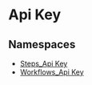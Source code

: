 
# Api Key

## Namespaces

- [Steps\_Api Key](../Api_Key/core_flows.Api_Key.Steps_Api_Key/page.mdx)
- [Workflows\_Api Key](../Api_Key/core_flows.Api_Key.Workflows_Api_Key/page.mdx)
